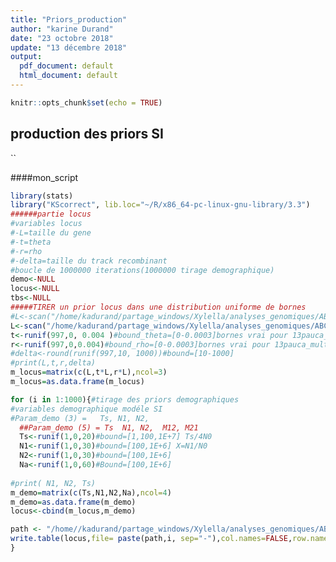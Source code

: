 ```yaml
---
title: "Priors_production"
author: "karine Durand"
date: "23 octobre 2018"
update: "13 décembre 2018"
output:
  pdf_document: default
  html_document: default
---
```


```r
knitr::opts_chunk$set(echo = TRUE)
```


## production des priors SI

``

####mon_script
```r
library(stats)
library("KScorrect", lib.loc="~/R/x86_64-pc-linux-gnu-library/3.3")
######partie locus 
#variables locus
#-L=taille du gene
#-t=theta
#-r=rho
#-delta=taille du track recombinant
#boucle de 1000000 iterations(1000000 tirage demographique)
demo<-NULL
locus<-NULL
tbs<-NULL
#####TIRER un prior locus dans une distribution uniforme de bornes 
#L<-scan("/home/kadurand/partage_windows/Xylella/analyses_genomiques/ABC/1368oRTHOLOGUES_summarystats/lenght")#bound_taille du gene[100-2500]
L<-scan("/home/kadurand/partage_windows/Xylella/analyses_genomiques/ABC/msms/lenght")#bound_taille du gene[100-2500]
t<-runif(997,0, 0.004 )#bound_theta=[0-0.0003]bornes vrai pour 13pauca_multiplex augmenter la borne sup à 0.001]
r<-runif(997,0,0.004)#bound_rho=[0-0.0003]bornes vrai pour 13pauca_multiplex augmenter la borne sup à 0.001]
#delta<-round(runif(997,10, 1000))#bound=[10-1000]
#print(L,t,r,delta)
m_locus=matrix(c(L,t*L,r*L),ncol=3)
m_locus=as.data.frame(m_locus)

for (i in 1:1000){#tirage des priors demographiques
#variables demographique modéle SI
#Param_demo (3) =   Ts, N1, N2,
  ##Param_demo (5) = Ts  N1, N2,  M12, M21
  Ts<-runif(1,0,20)#bound=[1,100,1E+7] Ts/4N0
  N1<-runif(1,0,30)#bound=[100,1E+6] X=N1/N0
  N2<-runif(1,0,30)#bound=[100,1E+6]
  Na<-runif(1,0,60)#Bound=[100,1E+6]
  
#print( N1, N2, Ts)
m_demo=matrix(c(Ts,N1,N2,Na),ncol=4)
m_demo=as.data.frame(m_demo)
locus<-cbind(m_locus,m_demo)

path <- "/home//kadurand/partage_windows/Xylella/analyses_genomiques/ABC/msms/Priors_SI_ms_13/SI" 
write.table(locus,file= paste(path,i, sep="-"),col.names=FALSE,row.names =FALSE)
}
```

